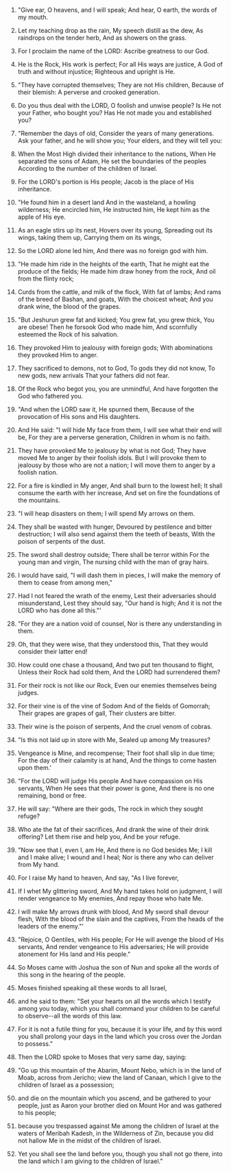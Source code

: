 
1. "Give ear, O heavens, and I will speak; And hear, O earth, the words of my mouth.

2. Let my teaching drop as the rain, My speech distill as the dew, As raindrops on the tender herb, And as showers on the grass.

3. For I proclaim the name of the LORD: Ascribe greatness to our God.

4. He is the Rock, His work is perfect; For all His ways are justice, A God of truth and without injustice; Righteous and upright is He.

5. "They have corrupted themselves; They are not His children, Because of their blemish: A perverse and crooked generation.

6. Do you thus deal with the LORD, O foolish and unwise people? Is He not your Father, who bought you? Has He not made you and established you?

7. "Remember the days of old, Consider the years of many generations. Ask your father, and he will show you; Your elders, and they will tell you:

8. When the Most High divided their inheritance to the nations, When He separated the sons of Adam, He set the boundaries of the peoples According to the number of the children of Israel.

9. For the LORD's portion is His people; Jacob is the place of His inheritance.

10. "He found him in a desert land And in the wasteland, a howling wilderness; He encircled him, He instructed him, He kept him as the apple of His eye.

11. As an eagle stirs up its nest, Hovers over its young, Spreading out its wings, taking them up, Carrying them on its wings,

12. So the LORD alone led him, And there was no foreign god with him.

13. "He made him ride in the heights of the earth, That he might eat the produce of the fields; He made him draw honey from the rock, And oil from the flinty rock;

14. Curds from the cattle, and milk of the flock, With fat of lambs; And rams of the breed of Bashan, and goats, With the choicest wheat; And you drank wine, the blood of the grapes.

15. "But Jeshurun grew fat and kicked; You grew fat, you grew thick, You are obese! Then he forsook God who made him, And scornfully esteemed the Rock of his salvation.

16. They provoked Him to jealousy with foreign gods; With abominations they provoked Him to anger.

17. They sacrificed to demons, not to God, To gods they did not know, To new gods, new arrivals That your fathers did not fear.

18. Of the Rock who begot you, you are unmindful, And have forgotten the God who fathered you.

19. "And when the LORD saw it, He spurned them, Because of the provocation of His sons and His daughters.

20. And He said: "I will hide My face from them, I will see what their end will be, For they are a perverse generation, Children in whom is no faith.

21. They have provoked Me to jealousy by what is not God; They have moved Me to anger by their foolish idols. But I will provoke them to jealousy by those who are not a nation; I will move them to anger by a foolish nation.

22. For a fire is kindled in My anger, And shall burn to the lowest hell; It shall consume the earth with her increase, And set on fire the foundations of the mountains.

23. "I will heap disasters on them; I will spend My arrows on them.

24. They shall be wasted with hunger, Devoured by pestilence and bitter destruction; I will also send against them the teeth of beasts, With the poison of serpents of the dust.

25. The sword shall destroy outside; There shall be terror within For the young man and virgin, The nursing child with the man of gray hairs.

26. I would have said, "I will dash them in pieces, I will make the memory of them to cease from among men,"

27. Had I not feared the wrath of the enemy, Lest their adversaries should misunderstand, Lest they should say, "Our hand is high; And it is not the LORD who has done all this."'

28. "For they are a nation void of counsel, Nor is there any understanding in them.

29. Oh, that they were wise, that they understood this, That they would consider their latter end!

30. How could one chase a thousand, And two put ten thousand to flight, Unless their Rock had sold them, And the LORD had surrendered them?

31. For their rock is not like our Rock, Even our enemies themselves being judges.

32. For their vine is of the vine of Sodom And of the fields of Gomorrah; Their grapes are grapes of gall, Their clusters are bitter.

33. Their wine is the poison of serpents, And the cruel venom of cobras.

34. "Is this not laid up in store with Me, Sealed up among My treasures?

35. Vengeance is Mine, and recompense; Their foot shall slip in due time; For the day of their calamity is at hand, And the things to come hasten upon them.'

36. "For the LORD will judge His people And have compassion on His servants, When He sees that their power is gone, And there is no one remaining, bond or free.

37. He will say: "Where are their gods, The rock in which they sought refuge?

38. Who ate the fat of their sacrifices, And drank the wine of their drink offering? Let them rise and help you, And be your refuge.

39. "Now see that I, even I, am He, And there is no God besides Me; I kill and I make alive; I wound and I heal; Nor is there any who can deliver from My hand.

40. For I raise My hand to heaven, And say, "As I live forever,

41. If I whet My glittering sword, And My hand takes hold on judgment, I will render vengeance to My enemies, And repay those who hate Me.

42. I will make My arrows drunk with blood, And My sword shall devour flesh, With the blood of the slain and the captives, From the heads of the leaders of the enemy."'

43. "Rejoice, O Gentiles, with His people; For He will avenge the blood of His servants, And render vengeance to His adversaries; He will provide atonement for His land and His people."

44. So Moses came with Joshua the son of Nun and spoke all the words of this song in the hearing of the people.

45. Moses finished speaking all these words to all Israel,

46. and he said to them: "Set your hearts on all the words which I testify among you today, which you shall command your children to be careful to observe--all the words of this law.

47. For it is not a futile thing for you, because it is your life, and by this word you shall prolong your days in the land which you cross over the Jordan to possess."

48. Then the LORD spoke to Moses that very same day, saying:

49. "Go up this mountain of the Abarim, Mount Nebo, which is in the land of Moab, across from Jericho; view the land of Canaan, which I give to the children of Israel as a possession;

50. and die on the mountain which you ascend, and be gathered to your people, just as Aaron your brother died on Mount Hor and was gathered to his people;

51. because you trespassed against Me among the children of Israel at the waters of Meribah Kadesh, in the Wilderness of Zin, because you did not hallow Me in the midst of the children of Israel.

52. Yet you shall see the land before you, though you shall not go there, into the land which I am giving to the children of Israel."


